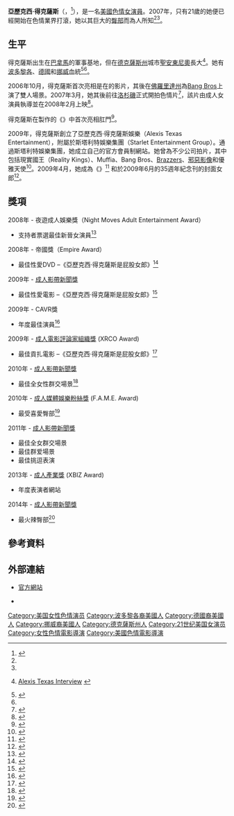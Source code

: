 {{Adult bio
|gender= female
|name= 亞歷克西·德克薩斯
|photo = [[File:Alexis_Texas_2017.jpg|220px]]
|caption = 2017年，德克薩斯於[[AVN獎|AVN獎]]典禮
|birth = {{birth date and age|mf=yes|1985|5|25}}
|国籍={{美国}}
|location= [[巴拿馬|巴拿馬]]<ref name="myspace">{{en}}{{cite web| title = Alexis Texas MySpace Page| publisher = MySpace.com| url = http://profile.myspace.com/index.cfm?fuseaction=user.viewprofile&friendID=218884569| accessdate = 2008-11-25| deadurl = yes| archiveurl = https://web.archive.org/web/20081220190459/http://profile.myspace.com/index.cfm?fuseaction=user.viewprofile&friendID=218884569| archivedate = 2008-12-20}}</ref>
|birthname=
|death=
|measurements= 34C-23-35<ref name="iafd">{{en}}{{cite web | title = Personal Bio Alexis Texas | publisher = IAFD.com | url = http://www.iafd.com/person.asp?perfid=AlexisTexas&gender=F | accessdate = 2008-04-01 | archive-date = 2019-05-02 | archive-url = https://web.archive.org/web/20190502224535/http://www.iafd.com/person.asp?perfid=AlexisTexas&gender=F | dead-url = no }}</ref>
|height= {{height|ft=5|in=8}}<ref name="iafd" />
|weight= {{convert|129|lb|kg|abbr=on }}<ref name="iafd" />
|eye color= 藍
|hair color= 金
|natural bust=Yes
|ethnicity= [[波多黎各|波多黎各]]<br />[[德國人|德國]]<br />[[挪威人|挪威]]
|alias=
|homepage=http://www.alexistexas.com
|iafd=AlexisTexas
|imdb= 2686712
|afdb= 45376
|afdb name= Alexis Texas
|films= 398
}}
'''亞歷克西·得克薩斯'''（{{lang-en|Alexis Texas}}，{{bd|1985年|5月25日|catIdx=Texas ,Alexis}}<ref>{{en}}{{cite web | title = Alexis Texas biography | publisher = alexistexas.com | url = http://www.alexistexas.com/alexistexasbiography.php | accessdate = 2010-04-07 | archive-date = 2009-12-03 | archive-url = https://web.archive.org/web/20091203132321/http://www.alexistexas.com/alexistexasbiography.php | dead-url = no }}</ref>），是一名[[美國|美國]][[色情演員|色情女演員]]。2007年，只有21歲的她便已經開始在色情業界打滾，她以其巨大的[[臀部|臀部]]而為人所知<ref name="Sullivan" /><ref name=loftus />。

== 生平 ==
得克薩斯出生在[[巴拿馬|巴拿馬]]的軍事基地，但在[[德克薩斯州|德克薩斯州]]城市[[聖安東尼奧_(德克薩斯州)|聖安東尼奧]]長大<ref name="ray">{{en}}[http://pornvalleynews.com/home/archives/2009/03/alexis-texas-interview.html Alexis Texas Interview] {{Wayback|url=http://pornvalleynews.com/home/archives/2009/03/alexis-texas-interview.html |date=20150613233036 }}</ref>。她有[[波多黎各|波多黎各]]、[[德國人|德國]]和[[挪威人|挪威]]血統<ref name=loftus>{{en}}{{cite web |url=http://www.xcitement.com/interview/?page_id=723 |title=Xcitement Interviews: Alexis Texas |publisher=www.xcitement.com |accessdate=2010-02-13 |author=Cindi Loftus |year=2008 |deadurl=yes |archiveurl=https://web.archive.org/web/20150208170817/http://www.xcitement.com/interview/?page_id=723 |archivedate=2015-02-08 }}</ref><ref name="ray" />。

2006年10月，得克薩斯首次亮相是在{{Link-en|沙恩的世界|Shane's World}}的影片，其後在[[佛羅里達州|佛羅里達州]]為[[Bang_Bros|Bang Bros]]上演了雙人場景。2007年3月，她其後前往[[洛杉磯|洛杉磯]]正式開拍色情片<ref name="radio2">{{en}}{{cite web| title = Alexis Texas Interview Part 2| publisher = themansionshow.com| url = http://www.themansionshow.com/interview/alexis-texas-02.mp3| date = | accessdate = 2008-04-01| deadurl = yes| archiveurl = https://web.archive.org/web/20081004122108/http://www.themansionshow.com/interview/alexis-texas-02.mp3| archivedate = 2008-10-04}}</ref>，該片由成人女演員{{Link-en|貝拉多娜|Belladonna (person)}}執導並在2008年2月上映<ref name="bella">{{en}}{{cite web| title = Belladonna Wraps Discovering Alexis Texas| publisher = Adult Video News| url = http://business.avn.com/articles/1319.html| date = 2008-02-01| author = Warren, Peter| accessdate = 2008-04-01| deadurl = yes| archiveurl = https://web.archive.org/web/20090228214532/http://business.avn.com/articles/1319.html| archivedate = 2009-02-28}}</ref>。

得克薩斯在{{Link-en|優雅天使|Elegant Angel}}製作的《{{Link-en|亞歷克西·得克薩斯是屁股女郎}}》中首次亮相肛門<ref name="Sullivan">{{en}}{{cite web| title = Alexis Texas is Elegant's New 'Buttwoman'| publisher = Adult Video News| url = http://business.avn.com/articles/31579.html| date = 2008-08-04| author = David Sullivan| accessdate = 2008-08-25| archive-date = 2010-05-02| archive-url = https://web.archive.org/web/20100502062501/http://business.avn.com/articles/31579.html| dead-url = yes}}</ref>。

2009年，得克薩斯創立了亞歷克西·得克薩斯娛樂（Alexis Texas Entertainment），附屬於斯塔利特娛樂集團（Starlet Entertainment Group）。通過斯塔利特娛樂集團，她成立自己的官方會員制網站。她曾為不少公司拍片，其中包括現實國王（Reality Kings）、Muffia、Bang Bros、[[Brazzers|Brazzers]]、[[邪惡影像|邪惡影像]]和優雅天使<ref>{{en}}{{cite web |url=http://www.xbiz.com/news/news_piece.php?id=108859 |title=Alexis Texas Taps SEG to Launch Website, Company |accessdate=2009-06-02 |author=Ariana Rodriguez |date=2009-06-01 |publisher=XBIZ |deadurl=yes |archiveurl=https://web.archive.org/web/20120130194046/http://www.xbiz.com/news/news_piece.php?id=108859 |archivedate=2012-01-30 }}</ref>。2009年4月，她成為《{{Link-en|創世紀 (雜誌)|Genesis (magazine)|創世紀}}》<ref>{{en}}{{cite web |url=http://www.xbiz.com/news/news_piece.php?id=106655 |title=Alexis Texas Featured on Genesis Magazine Cover |accessdate=2009-06-02 |author= |date=2009-04-02 |publisher=XBIZ |deadurl=yes |archiveurl=https://web.archive.org/web/20120130194031/http://www.xbiz.com/news/news_piece.php?id=106655 |archivedate=2012-01-30 }}</ref> 和{{Link-en|Hustler|Hustler}}於2009年6月的35週年紀念刊的封面女郎<ref name=Starlet>{{en}}{{cite web |url=http://business.avn.com/articles/35438.html |title=Alexis Texas Joins Starlet Entertainment Group |publisher=AVN |date=2009-06-02 |accessdate=2009-08-09 |archive-date=2009-06-11 |archive-url=https://web.archive.org/web/20090611233500/http://business.avn.com/articles/35438.html |dead-url=yes }}</ref>。

== 獎項 ==
2008年 - 夜遊成人娛樂獎（Night Moves Adult Entertainment Award）
*支持者票選最佳新晉女演員<ref>{{en}}{{cite web|url= http://business.avn.com/articles/32841.html|title= NightMoves Crowns 16th Annual Award Winners|accessdate= 2008-10-15|author= David Sullivan|date= 2008-10-14|publisher= AVN.com|archive-date= 2009-06-26|archive-url= https://web.archive.org/web/20090626073702/http://business.avn.com/articles/32841.html|dead-url= no}}</ref>
2008年 - 帝國獎（Empire Award）
*最佳性愛DVD –《亞歷克西·得克薩斯是屁股女郎》<ref>{{en}}{{cite web |url=http://www.xbiz.com/news/news_piece.php?id=105032 |title='Pirates II' Dominates 2008 Empire Awards |accessdate=2009-04-17 |author=Hunter, Tod |date=2009-02-20 |work= |publisher=XBIZ |archive-date=2014-10-06 |archive-url=https://web.archive.org/web/20141006115912/http://www.xbiz.com/news/news_piece.php?id=105032 |dead-url=no }}</ref>
2009年 - [[成人影帶新聞獎|成人影帶新聞獎]] 
*最佳性愛電影 –《亞歷克西·得克薩斯是屁股女郎》<ref>{{en}}{{cite web |url=http://business.avn.com/articles/34090.html |title=AVN - 2009 AVN Award-Winners Announced |publisher=business.avn.com |accessdate=2010-02-13 |author=David Sullivan |date=2009-01-11 |archive-date=2012-03-18 |archive-url=https://www.webcitation.org/66FpqTgK7?url=http://business.avn.com/articles/2009-AVN-Award-Winners-Announced-56551.html |dead-url=no }}</ref>
2009年 - CAVR獎 
*年度最佳演員<ref name=cavr>{{en}}{{cite web  | title =2008 Season Nominees and Winners  | publisher =RogReviews.com  | url =http://www.rogreviews.com/news/read_article.asp?sku=4795  | date =2009-02-26  | accessdate =2009-02-26  | archive-date =2010-11-29  | archive-url =https://web.archive.org/web/20101129083236/http://www.rogreviews.com/news/read_article.asp?sku=4795  | dead-url =no  }}</ref>
2009年 - [[成人電影評論家組織獎|成人電影評論家組織獎]] (XRCO Award)
*最佳貢扎電影 –《亞歷克西·得克薩斯是屁股女郎》<ref>{{en}}{{cite web|url=http://business.avn.com/articles/35035.html|title=2009 XRCO Award Winners Announced|date=2009-04-17|work=[[AVN_(magazine)|Adult Video News]]|accessdate=2009-04-17|archive-date=2009-04-20|archive-url=https://web.archive.org/web/20090420031834/http://business.avn.com/articles/35035.html|dead-url=no}}</ref>
2010年 - [[成人影帶新聞獎|成人影帶新聞獎]]
*最佳全女性群交場景<ref name=avn10win>{{en}}{{cite web| title = 2010 AVN Award Winners Announced| publisher = AVN.com| url = http://business.avn.com/articles/37142.html| date = 2010-01-10| accessdate = 2010-01-10| archive-date = 2010-01-13| archive-url = https://web.archive.org/web/20100113093712/http://business.avn.com/articles/37142.html| dead-url = no}}</ref>
2010年 - [[成人媒體娛樂粉絲獎|成人媒體娛樂粉絲獎]] (F.A.M.E. Award)
*最受喜愛臀部<ref name=fame10>{{en}}{{cite web| title =The F.A.M.E. Awards Reveals 2010 Winners| publisher =AVN.com| url =http://business.avn.com/articles/The-F-A-M-E-Awards-Reveals-2010-Winners-402778.html| date =2010-07-10| accessdate =2010-07-11| archive-date =2015-11-23| archive-url =https://web.archive.org/web/20151123184435/http://business.avn.com/articles/The-F-A-M-E-Awards-Reveals-2010-Winners-402778.html| dead-url =no}}</ref>
2011年 - [[成人影帶新聞獎|成人影帶新聞獎]]
*最佳全女群交場景
*最佳群爱場景
*最佳挑逗表演 
2013年 - [[成人產業獎|成人產業獎]] (XBIZ Award) 	
*年度表演者網站
2014年 - [[成人影帶新聞獎|成人影帶新聞獎]] 
*最火辣臀部<ref>{{cite web|url= http://business.avn.com/articles/video/AVN-Announces-the-Winners-of-the-2014-AVN-Awards-544448.html|title= AVN Announces the Winners of the 2014 AVN Awards|accessdate= 2014-01-19|author= AVN Staff|date= 2014-01-19|publisher= ''[[AVN_(magazine)|AVN]]''|archive-date= 2016-02-01|archive-url= https://archive.is/20160201103626/http://business.avn.com/articles/video/AVN-Announces-the-Winners-of-the-2014-AVN-Awards-544448.html|dead-url= no}}</ref>

== 參考資料 ==
{{Reflist|2}}

== 外部連結 ==
{{Commons category|Alexis Texas}}
*{{en}}[https://web.archive.org/web/20150801005715/http://alexistexasa.com/ 官方網站]
*{{twitter|Alexis_Texas|Alexis Texas}}

{{DEFAULTSORT:Texas, Alexis}}
[[Category:美国女性色情演员|Category:美国女性色情演员]]
[[Category:波多黎各裔美國人|Category:波多黎各裔美國人]]
[[Category:德國裔美國人|Category:德國裔美國人]]
[[Category:挪威裔美國人|Category:挪威裔美國人]]
[[Category:德克薩斯州人|Category:德克薩斯州人]]
[[Category:21世纪美国女演员|Category:21世纪美国女演员]]
[[Category:女性色情電影導演|Category:女性色情電影導演]]
[[Category:美國色情電影導演|Category:美國色情電影導演]]